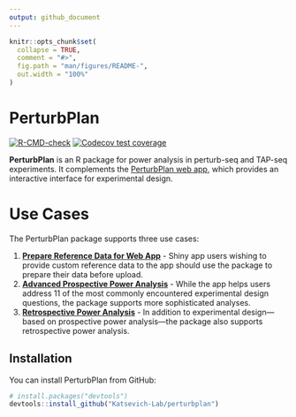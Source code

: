 ```yaml
---
output: github_document
---
```


<!-- README.md is generated from README.Rmd. Please edit that file -->

```r
knitr::opts_chunk$set(
  collapse = TRUE,
  comment = "#>",
  fig.path = "man/figures/README-",
  out.width = "100%"
)
```

# PerturbPlan

<!-- badges: start -->

[![R-CMD-check](https://github.com/Katsevich-Lab/perturbplan/actions/workflows/R-CMD-check.yaml/badge.svg)](https://github.com/Katsevich-Lab/perturbplan/actions/workflows/R-CMD-check.yaml)
[![Codecov test coverage](https://codecov.io/gh/Katsevich-Lab/perturbplan/branch/main/graph/badge.svg)](https://app.codecov.io/gh/Katsevich-Lab/perturbplan?branch=main)

<!-- badges: end -->

**PerturbPlan** is an R package for power analysis in perturb-seq and TAP-seq experiments. It complements the [PerturbPlan web app](https://katsevich-lab-perturbplan.share.connect.posit.cloud/), which provides an interactive interface for experimental design. 

# Use Cases

The PerturbPlan package supports three use cases:

1. **[Prepare Reference Data for Web App](articles/preprocess-reference.html)** - Shiny app users wishing to provide custom reference data to the app should use the package to prepare their data before upload.
2. **[Advanced Prospective Power Analysis](articles/prospective-power.html)** - While the app helps users address 11 of the most commonly encountered experimental design questions, the package supports more sophisticated analyses.
3. **[Retrospective Power Analysis](articles/posthoc.html)** - In addition to experimental design---based on prospective power analysis---the package also supports retrospective  power analysis.

## Installation

You can install PerturbPlan from GitHub:

```r
# install.packages("devtools")
devtools::install_github("Katsevich-Lab/perturbplan")
```
